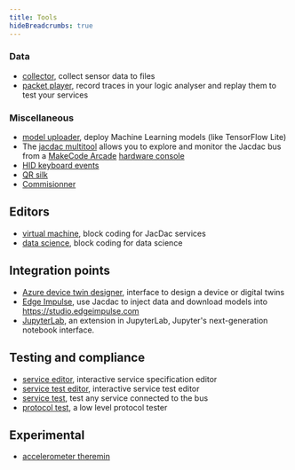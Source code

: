 ```yaml
---
title: Tools
hideBreadcrumbs: true
---
```



<Tools />

### Data 

* [collector](/tools/collector/), collect sensor data to files
* [packet player](/tools/player/), record traces in your logic analyser and replay them to test your services

### Miscellaneous

* [model uploader](/tools/model-uploader/), deploy Machine Learning models (like TensorFlow Lite)
* The [jacdac multitool](https://github.com/microsoft/jacdac-multitool) allows you to explore and monitor the Jacdac bus from a [MakeCode Arcade](https://arcade.makecode.com) 
  [hardware console](https://arcade.makecode.com/hardware)
* [HID keyboard events](/tools/hid-events/)
* [QR silk](/tools/qr-silk/)
* [Commisionner](/tools/commisionner/)

## Editors

* [virtual machine](/editors/vm/), block coding for JacDac services
* [data science](/tools/data-science/), block coding for data science

## Integration points

* [Azure device twin designer](/tools/azure-device-twin-designer/), interface to design a device or digital twins
* [Edge Impulse](/tools/edge-impulse/), use Jacdac to inject data and download models into https://studio.edgeimpulse.com
* [JupyterLab](/tools/jupyterlab/), an extension in JupyterLab, Jupyter's next-generation notebook interface.

## Testing and compliance

* [service editor](/tools/service-editor/), interactive service specification editor
* [service test editor](/tools/service-test-editor/), interactive service test editor
* [service test](/tools/service-test), test any service connected to the bus
* [protocol test](/tools/prototest/), a low level protocol tester

## Experimental

* [accelerometer theremin](/tools/accelerometer-theremin)
